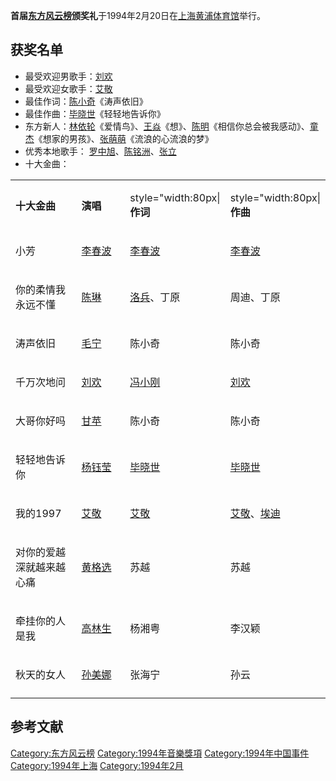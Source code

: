 {{unreferenced|time=2010-07-08T02:44:19+00:00}}
'''首届[[东方风云榜|东方风云榜]]颁奖礼'''于1994年2月20日在[[上海黄浦体育馆|上海黄浦体育馆]]举行。

== 获奖名单 ==
* 最受欢迎男歌手：[[刘欢|刘欢]]
* 最受欢迎女歌手：[[艾敬|艾敬]]
* 最佳作词：[[陈小奇|陈小奇]]《涛声依旧》
* 最佳作曲：[[毕晓世|毕晓世]]《轻轻地告诉你》
* 东方新人：[[林依轮|林依轮]]《爱情鸟》、[[王焱|王焱]]《想》、[[陳明_（歌手）|陈明]]《相信你总会被我感动》、[[童杰|童杰]]《想家的男孩》、[[张萌萌|张萌萌]]《流浪的心流浪的梦》
* 优秀本地歌手： [[罗中旭|罗中旭]]、[[陈铭洲|陈铭洲]]、[[张立|张立]] 
* 十大金曲：
{|class="wikitable"
|- style="background:white; color:black" align=center
|style="width:140px"|'''十大金曲'''||style="width:110px"|'''演唱'''||style="width:80px|'''作词'''||style="width:80px|'''作曲'''
|-
|小芳||[[李春波|李春波]]||[[李春波|李春波]]||[[李春波|李春波]]
|-
|你的柔情我永远不懂||[[陈琳|陈琳]]||[[洛兵|洛兵]]、丁原||周迪、丁原
|-
|涛声依旧||[[毛宁|毛宁]]||陈小奇||陈小奇
|-
|千万次地问||[[刘欢|刘欢]]||[[冯小刚|冯小刚]]||[[刘欢|刘欢]]
|-
|大哥你好吗||[[甘苹|甘苹]]||陈小奇||陈小奇
|-
|轻轻地告诉你||[[杨钰莹|杨钰莹]]||[[毕晓世|毕晓世]]||[[毕晓世|毕晓世]]
|-
|我的1997||[[艾敬|艾敬]]||[[艾敬|艾敬]]||[[艾敬|艾敬]]、[[埃迪|埃迪]]
|-
|对你的爱越深就越来越心痛||[[黄格选|黄格选]]||苏越||苏越
|-
|牵挂你的人是我||[[高林生|高林生]]||杨湘粤||李汉颖
|-
|秋天的女人||[[孙美娜|孙美娜]]||张海宁||孙云
|-
|}

== 参考文献 ==
{{reflist}}

{{东方风云榜}}

[[Category:东方风云榜|Category:东方风云榜]]
[[Category:1994年音樂獎項|Category:1994年音樂獎項]]
[[Category:1994年中国事件|Category:1994年中国事件]]
[[Category:1994年上海|Category:1994年上海]]
[[Category:1994年2月|Category:1994年2月]]